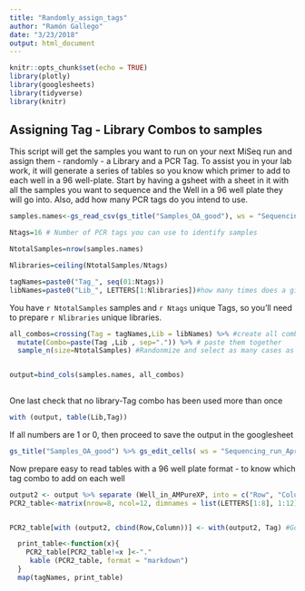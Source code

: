 ```yaml
---
title: "Randomly_assign_tags"
author: "Ramón Gallego"
date: "3/23/2018"
output: html_document
---
```


```r
knitr::opts_chunk$set(echo = TRUE)
library(plotly)
library(googlesheets)
library(tidyverse)
library(knitr)
```

## Assigning Tag - Library Combos to samples

This script will get the samples you want to run on your next MiSeq run and assign them - randomly - a Library and a PCR Tag. To assist you in your lab work, it will generate a series of tables so you know which primer to add to each well in a 96 well-plate. Start by having a gsheet with a sheet in it with all the samples you want to sequence and the Well in a 96 well plate they will go into. Also, add how many PCR tags do you intend to use.

```r
samples.names<-gs_read_csv(gs_title("Samples_OA_good"), ws = "Sequencing_run_Apr_18b") # add your gsheet

Ntags=16 # Number of PCR tags you can use to identify samples

```


```r

NtotalSamples=nrow(samples.names)

Nlibraries=ceiling(NtotalSamples/Ntags) 

tagNames=paste0("Tag_", seq(01:Ntags))
libNames=paste0("Lib_", LETTERS[1:Nlibraries])#how many times does a given tag get used?


```

You have `r NtotalSamples` samples and `r Ntags` unique Tags, so you'll need to prepare `r Nlibraries` unique libraries.

```r

all_combos=crossing(Tag = tagNames,Lib = libNames) %>% #create all combinations of tags and libraries
  mutate(Combo=paste(Tag ,Lib , sep=".")) %>% # paste them together
  sample_n(size=NtotalSamples) #Randonmize and select as many cases as needed


output=bind_cols(samples.names, all_combos) 
	
```
One last check that no library-Tag combo has been used more than once
```r
with (output, table(Lib,Tag))
```
If all numbers are 1 or 0, then proceed to save the output in the googlesheet
```r
gs_title("Samples_OA_good") %>% gs_edit_cells( ws = "Sequencing_run_Apr_18b", input = output)	
```

Now prepare easy to read tables with a 96 well plate format - to know which tag combo to add on each well

```r
output2 <- output %>% separate (Well_in_AMPureXP, into = c("Row", "Column"), sep = 1, remove = F)
PCR2_table<-matrix(nrow=8, ncol=12, dimnames = list(LETTERS[1:8], 1:12))


PCR2_table[with (output2, cbind(Row,Column))] <- with(output2, Tag) #Go from long to wide

  print_table<-function(x){
    PCR2_table[PCR2_table!=x ]<-"."
     kable (PCR2_table, format = "markdown")
  }
  map(tagNames, print_table)
 

```
